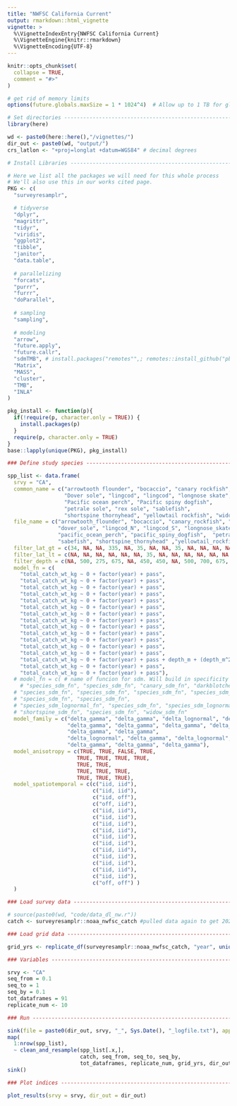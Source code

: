 ```yaml
---
title: "NWFSC California Current"
output: rmarkdown::html_vignette
vignette: >
  %\VignetteIndexEntry{NWFSC California Current}
  %\VignetteEngine{knitr::rmarkdown}
  %\VignetteEncoding{UTF-8}
---
```


```r
knitr::opts_chunk$set(
  collapse = TRUE,
  comment = "#>"
)
```

```r

# get rid of memory limits
options(future.globals.maxSize = 1 * 1024^4)  # Allow up to 1 TB for globals

# Set directories --------------------------------------------------------------
library(here)

wd <- paste0(here::here(),"/vignettes/")
dir_out <- paste0(wd, "output/")
crs_latlon <- "+proj=longlat +datum=WGS84" # decimal degrees

# Install Libraries ------------------------------------------------------------

# Here we list all the packages we will need for this whole process
# We'll also use this in our works cited page. 
PKG <- c(
  "surveyresamplr",

  # tidyverse
  "dplyr",
  "magrittr",
  "tidyr",
  "viridis",
  "ggplot2", 
  "tibble",
  "janitor", 
  "data.table", 
  
  # parallelizing
  "forcats",
  "purrr",
  "furrr", 
  "doParallel",
  
  # sampling
  "sampling",
  
  # modeling
  "arrow", 
  "future.apply", 
  "future.callr", 
  "sdmTMB", # install.packages("remotes"",; remotes::install_github("pbs-assess/sdmTMBextra", dependencies = TRUE",
  "Matrix", 
  "MASS",
  "cluster", 
  "TMB", 
  "INLA" 
)

pkg_install <- function(p){
  if(!require(p, character.only = TRUE)) {
    install.packages(p)
  }
  require(p, character.only = TRUE)
}
base::lapply(unique(PKG), pkg_install)

### Define study species -------------------------------------------------------

spp_list <- data.frame(
  srvy = "CA",
  common_name = c("arrowtooth flounder", "bocaccio", "canary rockfish", "darkblotched rockfish",
                  "Dover sole", "lingcod", "lingcod", "longnose skate",
                  "Pacific ocean perch", "Pacific spiny dogfish",
                  "petrale sole", "rex sole", "sablefish",
                  "shortspine thornyhead", "yellowtail rockfish", "widow rockfish"),
  file_name = c("arrowtooth_flounder", "bocaccio", "canary_rockfish", "darkblotched_rockfish",
                "dover_sole", "lingcod_N", "lingcod_S", "longnose_skate",
                "pacific_ocean_perch", "pacific_spiny_dogfish",  "petrale_sole", "rex_sole",
                "sabefish", "shortspine_thornyhead" ,"yellowtail_rockfish", "widow_rockfish"),
  filter_lat_gt = c(34, NA, NA, 335, NA, 35, NA, NA, 35, NA, NA, NA, NA, NA, 35.5, 33.5),
  filter_lat_lt = c(NA, NA, NA, NA, NA, NA, 35, NA, NA, NA, NA, NA, NA, NA, NA, NA),
  filter_depth = c(NA, 500, 275, 675, NA, 450, 450, NA, 500, 700, 675, 700, NA, NA, 425, 675),
  model_fn = c(
    "total_catch_wt_kg ~ 0 + factor(year) + pass",
    "total_catch_wt_kg ~ 0 + factor(year) + pass",
    "total_catch_wt_kg ~ 0 + factor(year) + pass",
    "total_catch_wt_kg ~ 0 + factor(year) + pass",
    "total_catch_wt_kg ~ 0 + factor(year) + pass",
    "total_catch_wt_kg ~ 0 + factor(year) + pass",
    "total_catch_wt_kg ~ 0 + factor(year) + pass",
    "total_catch_wt_kg ~ 0 + factor(year) + pass",
    "total_catch_wt_kg ~ 0 + factor(year) + pass",
    "total_catch_wt_kg ~ 0 + factor(year) + pass",
    "total_catch_wt_kg ~ 0 + factor(year) + pass",
    "total_catch_wt_kg ~ 0 + factor(year) + pass",
    "total_catch_wt_kg ~ 0 + factor(year) + pass",
    "total_catch_wt_kg ~ 0 + factor(year) + pass + depth_m + (depth_m^2)",
    "total_catch_wt_kg ~ 0 + factor(year) + pass",
    "total_catch_wt_kg ~ 0 + factor(year) + pass"),
  # model_fn = c( # name of funcion for sdm. Will build in specificity for this later
    # "species_sdm_fn", "species_sdm_fn", "canary_sdm_fn", "darkblotched_sdm_fn",
  # "species_sdm_fn", "species_sdm_fn", "species_sdm_fn", "species_sdm_fn",
  # "species_sdm_fn", "species_sdm_fn",
  # "species_sdm_lognormal_fn", "species_sdm_fn", "species_sdm_lognormal_fn"),
  # "shortspine_sdm_fn", "species_sdm_fn", "widow_sdm_fn"
  model_family = c("delta_gamma", "delta_gamma", "delta_lognormal", "delta_lognormal",
                   "delta_gamma", "delta_gamma", "delta_gamma", "delta_gamma",
                   "delta_gamma", "delta_gamma",
                   "delta_lognormal", "delta_gamma", "delta_lognormal",
                   "delta_gamma", "delta_gamma", "delta_gamma"),
  model_anisotropy = c(TRUE, TRUE, FALSE, TRUE, 
                      TRUE, TRUE, TRUE, TRUE, 
                      TRUE, TRUE, 
                      TRUE, TRUE, TRUE, 
                      TRUE, TRUE, TRUE),
  model_spatiotemporal = c(c("iid, iid"), 
                           c("iid, iid"), 
                           c("iid, off"), 
                           c("off, iid"), 
                           c("iid, iid"), 
                           c("iid, iid"), 
                           c("iid, iid"), 
                           c("iid, iid"), 
                           c("iid, iid"), 
                           c("iid, iid"), 
                           c("iid, iid"), 
                           c("iid, iid"), 
                           c("iid, iid"), 
                           c("iid, iid"), 
                           c("iid, iid"), 
                           c("off, off") )
  )

### Load survey data -----------------------------------------------------------

# source(paste0(wd, "code/data_dl_nw.r"))
catch <- surveyresamplr::noaa_nwfsc_catch #pulled data again to get 2024

### Load grid data -------------------------------------------------------------

grid_yrs <- replicate_df(surveyresamplr::noaa_nwfsc_catch, "year", unique(catch$year))

### Variables ------------------------------------------------------------------

srvy <- "CA"
seq_from = 0.1
seq_to = 1
seq_by = 0.1
tot_dataframes = 91
replicate_num <- 10

### Run ------------------------------------------------------------------------

sink(file = paste0(dir_out, srvy, "_", Sys.Date(), "_logfile.txt"), append=FALSE, split=TRUE)  # for screen and log
map(
  1:nrow(spp_list), 
  ~ clean_and_resample(spp_list[.x,], 
                       catch, seq_from, seq_to, seq_by, 
                       tot_dataframes, replicate_num, grid_yrs, dir_out))
sink()

### Plot indices ---------------------------------------------------------------

plot_results(srvy = srvy, dir_out = dir_out) 

```
